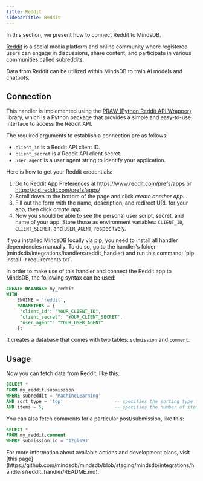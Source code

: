 ```yaml
---
title: Reddit
sidebarTitle: Reddit
---
```


In this section, we present how to connect Reddit to MindsDB.

[Reddit](https://www.reddit.com/) is a social media platform and online community where registered users can engage in discussions, share content, and participate in various communities called subreddits.

Data from Reddit can be utilized within MindsDB to train AI models and chatbots.

## Connection

This handler is implemented using the [PRAW (Python Reddit API Wrapper)](https://praw.readthedocs.io/en/latest/) library, which is a Python package that provides a simple and easy-to-use interface to access the Reddit API.

The required arguments to establish a connection are as follows:

* `client_id` is a Reddit API client ID.
* `client_secret` is a Reddit API client secret.
* `user_agent` is a user agent string to identify your application.

<Tip>
Here is how to get your Reddit credentials:

1. Go to Reddit App Preferences at https://www.reddit.com/prefs/apps or https://old.reddit.com/prefs/apps/
2. Scroll down to the bottom of the page and click *create another app...*
3. Fill out the form with the name, description, and redirect URL for your app, then click *create app*
4. Now you should be able to see the personal user script, secret, and name of your app. Store those as environment variables: `CLIENT_ID`, `CLIENT_SECRET`, and `USER_AGENT`, respecitvely.
</Tip>

<Tip>
If you installed MindsDB locally via pip, you need to install all handler dependencies manually. To do so, go to the handler's folder (mindsdb/integrations/handlers/reddit_handler) and run this command: `pip install -r requirements.txt`.
</Tip>

In order to make use of this handler and connect the Reddit app to MindsDB, the following syntax can be used:

```sql
CREATE DATABASE my_reddit
WITH 
    ENGINE = 'reddit',
    PARAMETERS = {
     "client_id": "YOUR_CLIENT_ID",
     "client_secret": "YOUR_CLIENT_SECRET",
     "user_agent": "YOUR_USER_AGENT"
    };
```

It creates a database that comes with two tables: `submission` and `comment`.

## Usage

Now you can fetch data from Reddit, like this:

```sql
SELECT *
FROM my_reddit.submission
WHERE subreddit = 'MachineLearning'
AND sort_type = 'top'                   -- specifies the sorting type for the subreddit (possible value include 'hot', 'new', 'top', 'controversial', 'gilded', 'wiki', 'mod', 'rising')
AND items = 5;                          -- specifies the number of items to fetch from the subreddit
```

You can also fetch comments for a particular post/submission, like this:

```sql
SELECT *
FROM my_reddit.comment
WHERE submission_id = '12gls93'
```

<Info>
For more information about available actions and development plans, visit [this page](https://github.com/mindsdb/mindsdb/blob/staging/mindsdb/integrations/handlers/reddit_handler/README.md).
</Info>
